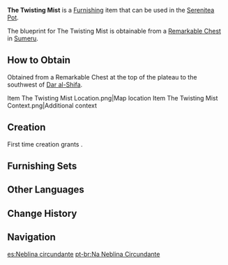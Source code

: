 {{Furnishing Infobox
|id             = 363332
|image          = Item The Twisting Mist.png
|category       = Ornaments
|subcategory    = Utensil
|quality        = 3
|adeptal_energy = 60
|load           = 85
|reduced_load   = 64
|description    = This censer has a classic design and modest dimensions, thus allowing it to be mounted in various different places. Filling it with spices will just about allow it to burn quietly for an entire work day, which also gives it some time-keeping properties. These censers have patterns upon them that have been painstakingly carved over long periods of time by the craftspeople who made them, which often gives people from abroad the impression that they are highly valuable. In truth, they are made in much the same way as the exquisite cups of [[Sumeru City]] — both have made use of [[Kshahrewar]] machinery such that neither the true work hours required nor the prices are too unfriendly to the citizenry. Indeed, this is the medium via which spices have found their way into common homes.
|blueprint      = Remarkable Chest
|source1        = 
}}
'''The Twisting Mist''' is a [[Furnishing]] item that can be used in the [[Serenitea Pot]].

The blueprint for The Twisting Mist is obtainable from a [[Remarkable Chest]] in [[Sumeru]].

==How to Obtain==
Obtained from a Remarkable Chest at the top of the plateau to the southwest of [[Dar al-Shifa]].
<gallery>
Item The Twisting Mist Location.png|Map location
Item The Twisting Mist Context.png|Additional context
</gallery>

==Creation==
First time creation grants {{Item|Trust|24|x=60}}.
{{Recipe
|type = Creation
|time = 14h
|White Iron Chunk = 4
|Iron Chunk = 4
|sort = White Iron Chunk;Iron Chunk
}}

==Furnishing Sets==
{{Craft Usage}}

==Other Languages==
{{Other Languages
|default_hidden = 1
|en      = The Twisting Mist
|zhs     = 「于缭绕的淡霭中」
|zhs_rm  = "Yú Liáorào de Dàn'ǎi-zhōng"
|zht     = 「於繚繞的淡靄中」
|zht_rm  = "Yú Liáorào de Dàn'ǎi-zhōng"
|ja      = 「たなびく薄霧の中で」
|ja_rm   = "Tanabiku Usugiri no Naka de"
|ko      = 「감도는 안개 속에서」
|ko_rm   = "Gamdoneun Angae Sogeseo"
|es      = Neblina circundante
|fr      = Brume tordue
|ru      = Извилистый туман
|th      = "วังวนในหมอกบาง"
|th_rm   = 
|vi      = "Trong Sương Mù Quanh Quẩn"
|de      = „Im wirbelnden Nebel“
|id      = Terbungkus dalam Kabut
|pt      = Na Neblina Circundante
|tr      = Kıvrımlı Sis
|it      = La foschia contorta
}}

==Change History==
{{Change History|3.1}}

==Navigation==
{{Furnishing Navbox|interior}}

[[es:Neblina circundante]]
[[pt-br:Na Neblina Circundante]]